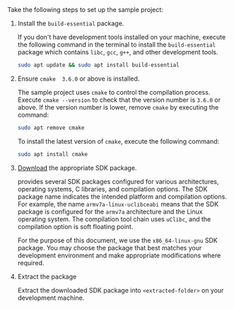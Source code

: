 <PlatformWrapper platform="linux-c">
Take the following steps to set up the <Vpd k="SDK"/> sample project:

1. Install the `build-essential` package.

    If you don't have development tools installed on your machine, execute the following command in the terminal to install the `build-essential` package which contains `libc`, `gcc`, `g++`, and other development tools.

    ```bash
    sudo apt update && sudo apt install build-essential
    ```
1. Ensure `cmake  3.6.0` or above is installed.

    The sample project uses `cmake` to control the compilation process. Execute `cmake --version` to check that the version number is `3.6.0` or above. If the version number is lower, remove `cmake` by executing the command:

    ```bash
    sudo apt remove cmake
    ```
        
    To install the latest version of `cmake`, execute the following command:

    ```bash
    sudo apt install cmake
    ```

1. [Download](../../sdks) the appropriate SDK package.

    <Vg k="COMPANY"/> provides several SDK packages configured for various architectures, operating systems, C libraries, and compilation options. The SDK package name indicates the intended platform and compilation options. For example, the name `armv7a-linux-uclibceabi` means that the SDK package is configured for the `armv7a` architecture and the Linux operating system. The compilation tool chain uses `uClibc`, and the compilation option is soft floating point. 
    
    For the purpose of this document, we use the `x86_64-linux-gnu` SDK package. You may choose the package that best matches your development environment and make appropriate modifications where required.

1. Extract the package

    Extract the downloaded SDK package into `<extracted-folder>` on your development machine.

</PlatformWrapper>